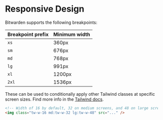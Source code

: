 
<Meta title="Documentation/Responsive Design" />

# Responsive Design

Bitwarden supports the following breakpoints:

| Breakpoint prefix | Minimum width |
| ----------------- | ------------- |
| `xs`              | 360px         |
| `sm`              | 676px         |
| `md`              | 768px         |
| `lg`              | 991px         |
| `xl`              | 1200px        |
| `2xl`             | 1536px        |

These can be used to conditionally apply other Tailwind classes at specific screen sizes. Find more
info in the [Tailwind docs](https://tailwindcss.com/docs/responsive-design).

```html
<!-- Width of 16 by default, 32 on medium screens, and 48 on large screens -->
<img class="tw-w-16 md:tw-w-32 lg:tw-w-48" src="..." />
```
